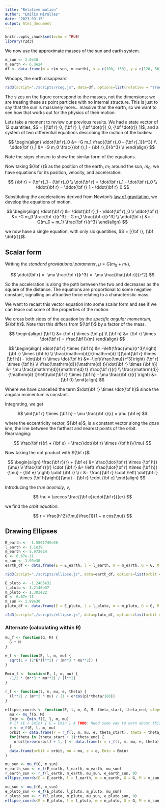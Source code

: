 ```yaml
---
title: "Relative motion"
author: "Emilio Miralles"
date: "2023-09-15"
output: html_document
---
```


```r
knitr::opts_chunk$set(echo = TRUE)
library(r2d3)
```

We now use the approximate masses of the sun and earth system.

```r
m_sun <- 2.0e30
m_earth <- 6.0e24
df <- data.frame(m = c(m_sun, m_earth), x = c(100, 150), y = c(120, 50))
```

Whoops, the earth disappears!

```r
r2d3(script="./scripts/rcog.js", data=df, options=list(relative = "true", masses = "true"))
```

The sizes on the figure correspond to the masses, not the dimensions; we are treating these as point particles with no internal structure. This is just to say that the sun is massively more... massive than the earth, so we want to see how that works out for the physics of their motion.

Lets take a moment to review our previous results. We had a state vector of 12 quantities, $S = [{\bf r}_0, {\bf r}_1, {\bf \dot{r}}_0, {\bf \dot{r}}_1]$, and a system of two differential equations describing the motion of the bodies:

$$
\begin{align}
\ddot{\bf r}_0 &= -G m_1 \frac{{\bf r}_0 - {\bf r}_1}{r^3} \\
\ddot{\bf r}_1 &= -G m_0 \frac{{\bf r}_1 - {\bf r}_0}{r^3} \\
\end{align}
$$

Note the signs chosen to show the similar form of the equations.

Now taking ${\bf r}$ as the position of the earth, $m_1$ around the sun, $m_0$, we have equations for its position, velocity, and acceleration:

$$
{\bf r} = {\bf r}_1 - {\bf r}_0 \\
\dot{\bf r} = \dot{\bf r}_1 - \dot{\bf r}_0 \\
\ddot{\bf r} = \ddot{\bf r}_1 - \ddot{\bf r}_0
$$

Substituting the accelerations derived from Newton's [law of gravitation](https://en.wikipedia.org/wiki/Newton%27s_law_of_universal_gravitation), we develop the equations of motion.

$$
\begin{align}
\ddot{\bf r} &= \ddot{\bf r}_1 - \ddot{\bf r}_0 \\
\ddot{\bf r} &= -G m_0 \frac{\bf r}{r^3} - G m_1 \frac{\bf r}{r^3} \\
\ddot{\bf r} &= -G(m_0 + m_1) \frac{\bf r}{r^3}
\end{align}
$$

we now have a single equation, with only six quantities, $S = [{\bf r}, {\bf \dot{r}}]$.

## Scalar form

Writing the *standard gravitational parameter*, $\mu = G(m_0 + m_1)$,

$$
\ddot{\bf r} = -\mu \frac{\bf r}{r^3} = -\mu \frac{\hat{\bf r}}{r^2}
$$

So the acceleration is along the path between the two and decreases as the square of the distance. The equations are proportional to some negative constant, signalling an attractive force relating to a characteristic mass.

We want to recast this vector equation into some scalar form and see if we can tease out some of the properties of the motion.

We cross both sides of the equation by the *specific angular momentum*, ${\bf h}$. Note that this differs from ${\bf l}$ by a factor of the mass.

$$
\begin{align}
{\bf l} &= {\bf r} \times {\bf p} \\
{\bf h} &= {\bf r} \times \dot{\bf r} = \frac{\bf l}{m}
\end{align}
$$

$$
\begin{align}
\ddot{\bf r} \times {\bf h} &= -\left(\frac{\mu}{r^3}\right) {\bf r} \times {\bf h} \\
\frac{\mathrm{d}}{\mathrm{d} t}(\dot{\bf r} \times {\bf h}) - \dot{\bf r} \times \dot{\bf h} &= -\left(\frac{\mu}{r^3}\right) {\bf r} \times {\bf h} \\
\frac{\mathrm{d}}{\mathrm{d} t}(\dot{\bf r} \times {\bf h}) &= \mu \frac{\mathrm{d}}{\mathrm{d} t} \frac{\bf r}{r} \\
\frac{\mathrm{d}}{\mathrm{d} t}\left(\dot{\bf r} \times {\bf h} - \mu \frac{\bf r}{r} \right) &= {\bf 0}
\end{align}
$$

Where we have cancelled the term $\dot{\bf r} \times \dot{\bf h}$ since the angular momentum is constant.

Integrating, we get

$$
\dot{\bf r} \times {\bf h} - \mu \frac{\bf r}{r} = \mu {\bf e}
$$

where the eccentricity vector, ${\bf e}$, is a constant vector along the *apse line*, the line between the farthest and nearest points of the orbit. Rearranging:

$$
\frac{\bf r}{r} + {\bf e} = \frac{\dot{\bf r} \times {\bf h}}{\mu}
$$

Now taking the dot product with ${\bf r}$:

$$
\begin{align}
\frac{\bf r}{r} + {\bf e} &= \frac{\dot{\bf r} \times {\bf h}}{\mu} \\
\frac{\bf r}{r} \cdot {\bf r} &= \left( \frac{\dot{\bf r} \times {\bf h}}{\mu} - {\bf e} \right) \cdot {\bf r} \\
r &= \frac{{\bf r} \cdot \left( \dot{\bf r} \times {\bf h}\right)}{\mu} - {\bf r} \cdot {\bf e}
\end{align}
$$

Introducing the *true anomaly*, $\nu$,

$$
\nu = \arccos \frac{{\bf e}\cdot{\bf r}}{er}
$$

we find the *orbit equation*.

$$
r = \frac{h^2}{\mu}\frac{1}{1 + e cos(\nu)}
$$

## Drawing Ellipses

```r
E_earth <- -1.5501749e36
l_earth <- 1.1e39
m_earth <- 5.972e24
G <- 6.67e-11
m_sun <- 1.99e30
earth_df <- data.frame(E = E_earth, l = l_earth, m = m_earth, G = G, M = m_sun)
```

```r
r2d3(script="./scripts/ellipse.js", data=earth_df, options=list(orbit = "true"))
```

```r
E_pluto <- -1.2405e32
l_pluto <- 1.2140e37
m_pluto <- 1.303e22
G <- 6.67e-11
m_sun <- 1.99e30
pluto_df <- data.frame(E = E_pluto, l = l_pluto, m = m_pluto, G = G, M = m_sun)
```

```r
r2d3(script="./scripts/ellipse.js", data=pluto_df, options=list(orbit = "true"))
```

### Alternate (calculating within R)

```r
mu_f <- function(G, M) {
  G * M
}

e_f <- function(E, l, m, mu) {
  sqrt(1 + (2*E*(l**2) / (m**3 * mu**2)) )
}

Emin_f <- function(E, l, m, mu) {
  -1/2 * (m**3 * mu**2) / (l**2)
}

r_f <- function(l, m, mu, e, theta) {
  (l**2) / (m**2 * mu) / (1 + e*cos(pi*theta/180))
}
```

```r
ellipse_coords <- function(E, l, m, G, M, theta_start, theta_end, stepsize = 1) {
  mu <- mu_f(G, M)
  Emin <- Emin_f(E, l, m, mu)
  # if (E < Emin) { E = Emin } # TODO: Need some way to warn about this
  e <- e_f(E, l, m, mu)
  orbit <- data.frame(r = r_f(l, m, mu, e, theta_start), theta = theta_start)
  for(theta in (theta_start + 1):theta_end) {
    orbit[nrow(orbit) + 1, ] <- data.frame(r = r_f(l, m, mu, e, theta), theta = theta)
  }
  data.frame(orbit = orbit, mu = mu, e = e, Emin = Emin)
}
```

```r
mu_sun <- mu_f(G, m_sun)
e_earth_sun <- e_f(E_earth, l_earth, m_earth, mu_sun)
r_earth_sun <- r_f(l_earth, m_earth, mu_sun, e_earth_sun, 0)
ellipse_coords(E = E_earth, l = l_earth, m = m_earth, G = G, M = m_sun, 0, 360)
```

```r
mu_sun <- mu_f(G, m_sun)
e_pluto_sun <- e_f(E_pluto, l_pluto, m_pluto, mu_sun)
r_pluto_sun <- r_f(l_pluto, m_pluto, mu_sun, e_pluto_sun, 0)
ellipse_coords(E = E_pluto, l = l_pluto, m = m_pluto, G = G, M = m_sun, 0, 360)
```
